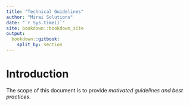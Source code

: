 ```yaml
--- 
title: "Technical Guidelines"
author: "Mirai Solutions"
date: "`r Sys.time()`"
site: bookdown::bookdown_site
output: 
  bookdown::gitbook:
    split_by: section
---
```


# Introduction {-}

The scope of this document is to provide *motivated guidelines and best
practices*.
